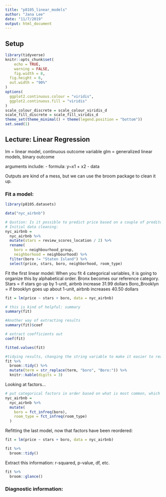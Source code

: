 ```yaml
---
title: "p8105_linear_models"
author: "Jana Lee"
date: "11/7/2019"
output: html_document
---
```


## Setup
```r
library(tidyverse)
knitr::opts_chunk$set(
	echo = TRUE,
	warning = FALSE,
	fig.width = 8, 
  fig.height = 6,
  out.width = "90%"
)
options(
  ggplot2.continuous.colour = "viridis",
  ggplot2.continuous.fill = "viridis"
)
scale_colour_discrete = scale_colour_viridis_d
scale_fill_discrete = scale_fill_viridis_d
theme_set(theme_minimal() + theme(legend.position = "bottom"))
set.seed(1)
```


## Lecture: Linear Regression
lm = linear model, continuous outcome variable
glm = generalized linear models, binary outcome

arguments include:
- formula: y~x1 + x2
- data

Outputs are kind of a mess, but we can use the broom package to clean it up.

### Fit a model:
```r
library(p8105.datasets)

data("nyc_airbnb")

# Qustion: Is it possible to predict price based on a couple of preditors?
# Initial data cleaning:
nyc_airbnb = 
  nyc_airbnb %>% 
  mutate(stars = review_scores_location / 2) %>% 
  rename(
    boro = neighbourhood_group,
    neighborhood = neighbourhood) %>% 
  filter(boro != "Staten Island") %>% 
  select(price, stars, boro, neighborhood, room_type)
```

Fit the first linear model:
When you fit 4 categorical variables, it is going to organize this by alphabetical order. Bronx becomes our reference category.
Stars = if stars go up by 1-unit, airbnb increase 31.99 dollars
Boro_Brooklyn = if brooklyn goes up about 1-unit, airbnb increases 40.50 dollars
```r
fit = lm(price ~ stars + boro, data = nyc_airbnb)

# this is kind of helpful: summary
summary(fit)

#Another way of extracting results
summary(fit)$coef

# extract coefficients out
coef(fit)

fitted.values(fit)

#tidying results, changing the string variable to make it easier to read, and presenting this in a table
fit %>% 
  broom::tidy() %>%
  mutate(term = str_replace(term, "boro", "Boro:")) %>% 
  knitr::kable(digits = 3)

```


Looking at factors...
```r
# put categorical factors in order based on what is most common, which borough is more frequent?
nyc_airbnb = 
  nyc_airbnb %>% 
  mutate(
    boro = fct_infreq(boro),
    room_type = fct_infreq(room_type)
  )
```


Refitting the last model, now that factors have been reordered:
```r
fit = lm(price ~ stars + boro, data = nyc_airbnb)

fit %>% 
  broom::tidy()
```


Extract this information: r-squared, p-value, df, etc.
```r
fit %>% 
  broom::glance()
```


### Diagnostic information:
